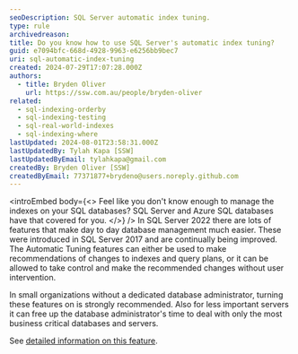 ```yaml
---
seoDescription: SQL Server automatic index tuning.
type: rule
archivedreason:
title: Do you know how to use SQL Server's automatic index tuning?
guid: e7094bfc-668d-4928-9963-e6256bb9bec7
uri: sql-automatic-index-tuning
created: 2024-07-29T17:07:28.000Z
authors:
  - title: Bryden Oliver
    url: https://ssw.com.au/people/bryden-oliver
related:
  - sql-indexing-orderby
  - sql-indexing-testing
  - sql-real-world-indexes
  - sql-indexing-where
lastUpdated: 2024-08-01T23:58:31.000Z
lastUpdatedBy: Tylah Kapa [SSW]
lastUpdatedByEmail: tylahkapa@gmail.com
createdBy: Bryden Oliver [SSW]
createdByEmail: 77371877+brydeno@users.noreply.github.com
---
```


<introEmbed
  body={<>
Feel like you don't know enough to manage the indexes on your SQL databases? SQL Server and Azure SQL databases have that covered for you.
  </>}
/>
In SQL Server 2022 there are lots of features that make day to day database management much easier. These were introduced in SQL Server 2017 and are continually being improved. The Automatic Tuning features can either be used to make recommendations of changes to indexes and query plans, or it can be allowed to take control and make the recommended changes without user intervention.

In small organizations without a dedicated database administrator, turning these features on is strongly recommended. Also for less important servers it can free up the database administrator's time to deal with only the most business critical databases and servers.

See [detailed information on this feature](https://learn.microsoft.com/en-us/sql/relational-databases/automatic-tuning/?WT.mc_id=DP-MVP-33518).
